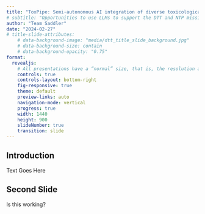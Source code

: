 ```yaml
---
title: "ToxPipe: Semi-autonomous AI integration of diverse toxicological data streams"
# subtitle: "Opportunities to use LLMs to support the DTT and NTP mission"
author: "Team Saddler"
date: "2024-02-27"
# title-slide-attributes:
    # data-background-image: "media/dtt_title_slide_background.jpg"
    # data-background-size: contain
    # data-background-opacity: "0.75"
format:
  revealjs:
    # All presentations have a “normal” size, that is, the resolution at which they are authored. This default “normal” size is 1050 x 700, which is used to match as nearly as possible the aspect ratio of most laptops.
    controls: true
    controls-layout: bottom-right
    fig-responsive: true
    theme: default
    preview-links: auto
    navigation-mode: vertical
    progress: true
    width: 1440
    height: 900
    slideNumber: true
    transition: slide
---
```


## Introduction

Text Goes Here

## Second Slide

Is this working? 